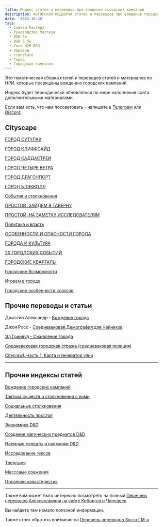 ```yaml
---
title: Индекс статей и переводов про вождение городских кампаний
description: АВТОРСКАЯ ПОДБОРКА статей и переводов про вождение городских кампаний
date: '2023-10-30'
tags:
  - Советы Мастеру
  - Руководство Мастера
  - D&D 5e
  - D&D 3.5e
  - Core d20 RPG
  - перевод
  - translate
  - Город
  - Городская кампания
---
```


Это тематическая сборка статей и переводов статей и материалов по НРИ, которые посвящены вождению городских кампаний.

Индекс будет периодически обновляться по мере наполнения сайта дополнительными материалами.

Если вам есть, что нам посоветовать - напишите в [Телеграм](https://t.me/cyborgs_and_mages) или [Discord](https://discord.gg/yrJqvCqU3w).

## Cityscape

[ГОРОД СУТУЛАК](/posts/articles/cityscape-gorod-sutulak)

[ГОРОД КЛИФФСАЙД](/posts/articles/cityscape-gorod-kliffsajd)

[ГОРОД КАДДАСТРЕИ](/posts/articles/cityscape-gorod-kaddastrei)

[ГОРОД ЧЕТЫРЕ ВЕТРА](/posts/articles/cityscape-gorod-chetyre-vetra)

[ГОРОД ДРАГОНПОРТ](/posts/articles/cityscape-gorod-dragonport)

[ГОРОД БЛЭКВОЛЛ](/posts/articles/cityscape-gorod-blekvoll)

[События и столкновения](/posts/articles/cityscape-sobytiya-i-stolknoveniya)

[ПРОСТОЙ: ЗАЙДЁМ В ТАВЕРНУ](/posts/articles/citscape-prostoj-zajdyom-v-tavernu)

[ПРОСТОЙ: НА ЗАМЕТКУ ИССЛЕДОВАТЕЛЯМ](/posts/articles/cityscape-prostoj-na-zametku-issledovatelyam)

[Политика и власть](/posts/articles/cityscape-politika-i-vlast)

[ОСОБЕННОСТИ И ОПАСНОСТИ ГОРОДА](/posts/articles/cityscape-osobennosti-i-opasnosti-goroda)

[ГОРОДА И КУЛЬТУРА](/posts/articles/cityscape-goroda-i-kultura)

[20 ГОРОДСКИХ СОБЫТИЙ](/posts/articles/cityscape-20-gorodskih-sobytij)

[ГОРОДСКИЕ КВАРТАЛЫ](/posts/articles/cityscape-gorodskie-kvartaly)

[Городские Возможности](/posts/articles/cityscape-gorodskie-vozmozhnosti)

[Играем в городе](/posts/articles/cityscape-igraem-v-gorode)

[Городские особенности классов](/posts/articles/cityscape-web-enhanced-chast-1)

## Прочие переводы и статьи

Джастин Александр - [Вождение города](https://cyborgsandmages.vercel.app/posts/translations/alexandrian-running-city)

Джон Росс - [Средневековая Демография для Чайников](https://cyborgsandmages.vercel.app/posts/translations/medeival-demographics-for-dummies)

[Эд Гринвуд - Оживление города](/posts/translations/greenwood-ozhivlenie-goroda/)

[Средневековая городская стража (средневековая полиция)](/posts/articles/medieval-watch)

[Citycrawl. Часть 1: Карта и генератор улиц](/posts/articles/crosspost-citycrawl-1-map-and-street-generator)

---

## Прочие индексы статей

[Вождение городских кампаний](/posts/articles/index-city-campaigns)

[Тактика существ и столкновения с ними](/posts/articles/bestiary-tactics-index)

[Социальные столкновения](/posts/articles/index-social-encounters)

[Деятельность простоя](/posts/articles/index-downtime)

[Экономика D&D](/posts/articles/index-economy)

[Создание магических предметов D&D](/posts/articles/index-creating-magic-items)

[Наемные солдаты и наемники D&D](/posts/articles/index-hirelings)

[Исследование гексов](/posts/articles/index-hexcrawl)

[Твердыня](/posts/articles/index-stronghold)

[Массовые сражения](/posts/articles/index-mass-combat)

[Проверки характеристик](/posts/articles/index-skill-checks)

---

Также вам может быть интересно посмотреть на полный [Перечень переводов Александриана на сайте Киборгов и Чародеев](/posts/translations/alexandrian-index)

Вы найдете там немало полезной информации.

Также стоит обратить внимание на [Перечень переводов Злого ГМ-а](/posts/translations/angrygm-index)
